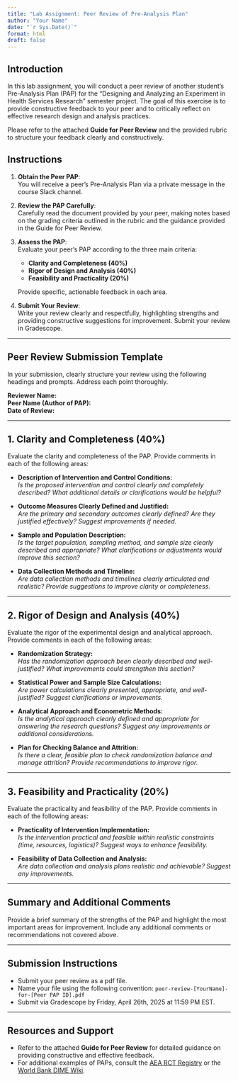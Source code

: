 ```yaml
---
title: "Lab Assignment: Peer Review of Pre-Analysis Plan"
author: "Your Name"
date: "`r Sys.Date()`"
format: html
draft: false
---
```


## Introduction

In this lab assignment, you will conduct a peer review of another student's Pre-Analysis Plan (PAP) for the "Designing and Analyzing an Experiment in Health Services Research" semester project. The goal of this exercise is to provide constructive feedback to your peer and to critically reflect on effective research design and analysis practices. 

Please refer to the attached **Guide for Peer Review** and the provided rubric to structure your feedback clearly and constructively.

## Instructions

1. **Obtain the Peer PAP**:  
   You will receive a peer's Pre-Analysis Plan via a private message in the course Slack channel.

2. **Review the PAP Carefully**:  
   Carefully read the document provided by your peer, making notes based on the grading criteria outlined in the rubric and the guidance provided in the Guide for Peer Review.

3. **Assess the PAP**:  
   Evaluate your peer's PAP according to the three main criteria:
   
   - **Clarity and Completeness (40%)**
   - **Rigor of Design and Analysis (40%)**
   - **Feasibility and Practicality (20%)**
   
   Provide specific, actionable feedback in each area. 

4. **Submit Your Review**:  
   Write your review clearly and respectfully, highlighting strengths and providing constructive suggestions for improvement. Submit your review in Gradescope.

---

## Peer Review Submission Template

In your submission, clearly structure your review using the following headings and prompts. Address each point thoroughly.

**Reviewer Name:**  
**Peer Name (Author of PAP):**  
**Date of Review:**

---

## 1. Clarity and Completeness (40%)

Evaluate the clarity and completeness of the PAP. Provide comments in each of the following areas:

- **Description of Intervention and Control Conditions:**  
  _Is the proposed intervention and control clearly and completely described? What additional details or clarifications would be helpful?_

- **Outcome Measures Clearly Defined and Justified:**  
  _Are the primary and secondary outcomes clearly defined? Are they justified effectively? Suggest improvements if needed._

- **Sample and Population Description:**  
  _Is the target population, sampling method, and sample size clearly described and appropriate? What clarifications or adjustments would improve this section?_

- **Data Collection Methods and Timeline:**  
  _Are data collection methods and timelines clearly articulated and realistic? Provide suggestions to improve clarity or completeness._

---

## 2. Rigor of Design and Analysis (40%)

Evaluate the rigor of the experimental design and analytical approach. Provide comments in each of the following areas:

- **Randomization Strategy:**  
  _Has the randomization approach been clearly described and well-justified? What improvements could strengthen this section?_

- **Statistical Power and Sample Size Calculations:**  
  _Are power calculations clearly presented, appropriate, and well-justified? Suggest clarifications or improvements._

- **Analytical Approach and Econometric Methods:**  
  _Is the analytical approach clearly defined and appropriate for answering the research questions? Suggest any improvements or additional considerations._

- **Plan for Checking Balance and Attrition:**  
  _Is there a clear, feasible plan to check randomization balance and manage attrition? Provide recommendations to improve rigor._

---

## 3. Feasibility and Practicality (20%)

Evaluate the practicality and feasibility of the PAP. Provide comments in each of the following areas:

- **Practicality of Intervention Implementation:**  
  _Is the intervention practical and feasible within realistic constraints (time, resources, logistics)? Suggest ways to enhance feasibility._

- **Feasibility of Data Collection and Analysis:**  
  _Are data collection and analysis plans realistic and achievable? Suggest any improvements._

---

## Summary and Additional Comments

Provide a brief summary of the strengths of the PAP and highlight the most important areas for improvement. Include any additional comments or recommendations not covered above.

---

## Submission Instructions

- Submit your peer review as a pdf file.
- Name your file using the following convention: `peer-review-[YourName]-for-[Peer PAP ID].pdf`
- Submit via Gradescope by Friday, April 26th, 2025 at 11:59 PM EST.

---

## Resources and Support

- Refer to the attached **Guide for Peer Review** for detailed guidance on providing constructive and effective feedback.
- For additional examples of PAPs, consult the [AEA RCT Registry](https://www.socialscienceregistry.org/) or the [World Bank DIME Wiki](https://dimewiki.worldbank.org/Pre-Analysis_Plan).

